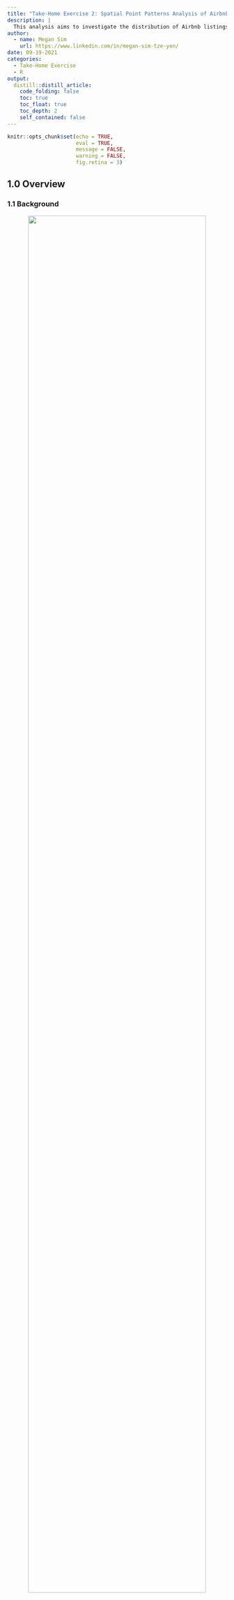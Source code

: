 ```yaml
---
title: "Take-Home Exercise 2: Spatial Point Patterns Analysis of Airbnb Listings in Singapore"
description: |
  This analysis aims to investigate the distribution of Airbnb listings and how location factors affect it.
author:
  - name: Megan Sim
    url: https://www.linkedin.com/in/megan-sim-tze-yen/
date: 09-19-2021
categories:
  - Take-Home Exercise
  - R
output:
  distill::distill_article:
    code_folding: false
    toc: true
    toc_float: true
    toc_depth: 2
    self_contained: false
---
```



```r
knitr::opts_chunk$set(echo = TRUE, 
                      eval = TRUE,
                      message = FALSE,
                      warning = FALSE,
                      fig.retina = 3)
```

## 1.0 Overview

### 1.1 Background
<center>
![](images/airbnb_email.jpg){width=90%}
</center>
*The email that started Airbnb. [Source](https://twitter.com/Bill_Gross/status/699646672125558784?)*

From a couple of air mattresses and a complimentary breakfast at $80/night to a billion-dollar international business, Airbnb stands as one of the greatest success stories of the sharing economy. Their peer-to-peer model of short-term home-sharing have found a foothold worldwide: from Washington DC to New Delhi, from Shanghai to Havana - convenient locations at low cost have garnered great support from hosts and travellers alike.

And how has Singapore accommodated this sector of the sharing revolution? 

Turns out: it hasn't. [Short-term rentals of less than three months remain illegal](https://www.channelnewsasia.com/singapore/no-change-3-month-minimum-stay-duration-private-residential-properties-ura-877211) in Singapore - 6 months if you're renting out a HDB. In addition, there's an [occupancy limit](https://irblaw.com.sg/learning-centre/airbnb-legal-singapore/) for those looking to rent out their HDBs: 6 persons for a 3-room flat, and 9 persons for a 4-room flat or larger. An extensive public consultation spanning 4 years came back with the conclusion: you might be alright with renting out your home, but [your neighbours aren't](https://www.todayonline.com/singapore/short-term-home-sharing-remains-illegal-singapore-airbnb-disappointed). Security concerns, a loss of privacy, causing disturbances within the neighbourhood or even damaging common facilities are among the top concerns of private homeowners - and this sentiment comes across in the strict regulatory framework for renting out short-term accommodations.

Airbnb's setbacks aren't solely with government restrictions: with 2020 came the COVID-19 global pandemic, which caused significant upheaval in the lives of many - arguably, the lives of every. As [this paper](https://espace.library.uq.edu.au/view/UQ:ab59afd/Airbnb_Before_During_and_After_COVID19.pdf?dsi_version=e54855794274f8f32a6d5c5132254f51#page=132) points out, Airbnb hosts were 'spoiled by high returns and the prospect of the ever-increasing growth of the Airbnb market' pre-COVID, only to be hit with cancelled bookings and overwhelming financial pressure that lead to (temporary) exodus from the short-term rental market, or transition into long-term rentals. 

In the context of Singapore, how do these two play into Airbnb accommodations?

### 1.2 Problem Statement
There are two parts to our analysis that we want to investigate, namely: 

- [A] how the distribution of Airbnb listings are affected by location factors (such as MRTs, tourist locations etc.)
- [B] the impact of COVID-19 on Airbnb listings in Singapore (a comparison of the pre- and post-COVID-19 listings)

## 2.0 Setup

### 2.1 Packages Used
The R packages we'll use for this analysis are:

- [**sf**](https://cran.r-project.org/web/packages/sf/index.html): used for importing, managing, and processing geospatial data
- [**tidyverse**](https://www.tidyverse.org/): a collection of packages for data science tasks
- [**tmap**](https://cran.r-project.org/web/packages/tmap/index.html): used for creating thematic maps, such as choropleth and bubble maps
- [**spatstat**](https://spatstat.org/): used for point pattern analysis
- [**raster**](https://cran.r-project.org/web/packages/raster/): reads, writes, manipulates, analyses and models gridded spatial data (i.e. raster-based geographical data)
- [**maptools**](https://cran.r-project.org/web/packages/maptools/index.html): a set of tools for manipulating geographic data
- [**rgdal**](https://cran.r-project.org/web/packages/rgdal/index.html): provides bindings to the Geospatial Data Analysis Library (GDAL) and used for projectoin/transforamtion operations
- [**kableExtra**](https://haozhu233.github.io/kableExtra/): an extension of kable, used for table customisation
- [**plotly**](https://plotly.com/r/): used for creating interactive web graphics, and can be used in conjunction with ggplot2 with the `ggplotly()` function
- [**ggthemes**](https://cran.r-project.org/web/packages/ggthemes/index.html): an extension of ggplot2, with more advanced themes for plotting
- [**onemapsgapi**](https://cran.r-project.org/web/packages/onemapsgapi/index.html): used to query Singapore-specific spatial data, alongside additional functionalities. Recommended readings: [Vignette](https://cran.r-project.org/web/packages/onemapsgapi/vignettes/onemapsgapi_vignette.html) and [Documentation](https://www.onemap.gov.sg/docs/)
- [**devtools**](https://cran.r-project.org/web/packages/devtools/index.html): used for installing any R packages which is not available in RCRAN. In this context, it'll be used to download the [**xaringanExtra**](https://pkg.garrickadenbuie.com/xaringanExtra/#/) package for [panelsets](https://pkg.garrickadenbuie.com/xaringanExtra/#/panelset)

In addition, the following **tidyverse** packages will be used:

- **readr** for importing delimited files (.csv)
- **tidyr** for manipulating and tidying data
- **dplyr** for wrangling and transforming data
- **ggplot2** for visualising data

```r
# initialise a list of required packages
packages = c('sf', 'tidyverse', 'tmap', 'spatstat', 'raster', 'maptools', 'rgdal',
             'kableExtra', 'plotly', 'ggthemes', 'onemapsgapi', 'devtools')

# for each package, check if installed and if not, install it
for (p in packages){
  if(!require(p, character.only = T)){
    install.packages(p)
  }
  library(p,character.only = T)
}
```

```r
devtools::install_github("gadenbuie/xaringanExtra")
library(xaringanExtra)
```

```r
xaringanExtra::use_panelset()
```

### 2.2 Datasets Used

```r
# initialise a dataframe of our geospatial and aspatial dataset details
datasets <- data.frame(
  Type=c("Geospatial",
         "Geospatial",
         "Geospatial",
         "Geospatial",
         "Geospatial",
         "Geospatial",
         "Geospatial",
         "Geospatial",
         "Geospatial",
         
         "Aspatial",
         "Aspatial",
         "Aspatial",
         "Aspatial"),
  
  Name=c("Singapore National Boundary `CostalOutline`",
         "Master Plan 2014 Subzone Boundary (Web) `MP14_SUBZONE_WEB_PL`",
         "MRT & LRT Locations Aug 2021 `MRTLRTStnPtt`",
         "Bus Stop Locations Aug 2021 `BusStop`",
         "Taxi Stand Locations Aug 2021 `TaxiStop`",
         "Historic Sites",
         "Moneychanger Locations",
         "Monuments",
         "Museums",
         
         "Singapore Airbnb Listings June 2019",
         "Singapore Airbnb Listings July 2021",
         "Tourism",
         "Hotels"),
  
  Format=c(".shp", 
           ".shp", 
           ".shp", 
           ".shp", 
           ".shp", 
           ".kml",
           ".kml",
           ".kml",
           ".kml",
           
           ".csv",
           ".csv",
           ".csv",
           ".csv"),
  
  Source=c("[data.gov.sg](https://data.gov.sg/dataset/national-map-polygon)",
           "[data.gov.sg](https://data.gov.sg/dataset/master-plan-2014-subzone-boundary-web)",
           "[LTA Data Mall](https://datamall.lta.gov.sg/content/datamall/en/search_datasets.html?searchText=mrt)",
           "[LTA Data Mall](https://datamall.lta.gov.sg/content/datamall/en/search_datasets.html?searchText=bus%20stop)",
           "[LTA Data Mall](https://datamall.lta.gov.sg/content/datamall/en/search_datasets.html?searchText=taxi)",
           "[data.gov.sg](https://data.gov.sg/dataset/historic-sites)",
           "[data.gov.sg](https://data.gov.sg/dataset/locations-of-money-changer)",
           "[data.gov.sg](https://data.gov.sg/dataset/monuments)",
           "[data.gov.sg](https://data.gov.sg/dataset/museums)",
           
           "[Inside Airbnb](http://insideairbnb.com/get-the-data.html)",
           "[Inside Airbnb](http://insideairbnb.com/get-the-data.html)",
           "[OneMap API](https://www.onemap.gov.sg/docs/)",
           "[OneMap API](https://www.onemap.gov.sg/docs/)")
  )

# with reference to this guide on kableExtra:
# https://cran.r-project.org/web/packages/kableExtra/vignettes/awesome_table_in_html.html
# kable_material is the name of the kable theme
# 'hover' for to highlight row when hovering, 'scale_down' to adjust table to fit page width
library(knitr)
library(kableExtra)
kable(datasets, caption="Datasets Used") %>%
  kable_material("hover", latex_options="scale_down")
```
*Each source links to the respective dataset source, not the generic website - you can download and follow along `r emo::ji("thumbs_up")` *

Due to authorisation issues with the OneMap API, I chose to download the datasets from either [Data.gov.sg](https://data.gov.sg/) or [LTA Data Mall](https://datamall.lta.gov.sg/content/datamall/en.html) instead; However, they are all available as themes on OneMap. The list of available themes from the OneMap API was referenced from [this document](https://www.tech.gov.sg/files/media/media-releases/2013/04/factsheetOneMappdf.pdf)

#### Justification for Supplementary Datasets
In order to supplement the rail network of MRTs and LRTs, I've included bus stop and taxi stand locations - both of which contribute to our public transport, which, as [this paper](https://www.sciencedirect.com/science/article/pii/S2212571X13000772) points out, adds to the total tourist experience (Duval, 2007) and may influence tourist satisfaction with the destination (Thompson & Schofield, 2007).

To encourage tourists to use public transport, a joint effort between the Land Transport Authority (LTA) and the Singapore Tourism Board (STB) lead to the official launch of the ['Singapore Tourist Pass' and a Public Transport Guide for Tourists (The “Travel with Ease” Guide)](https://www.stb.gov.sg/content/stb/en/media-centre/media-releases/singapore-tourist-pass-and-public-transport-guide.html). The former allows for unlimited bus and train rides for S$8/day, making public transport both cost-effective and convenient for tourists - the latter presents tourists with useful information on the various modes of public transport and gives travel directions to various places of interest. This is one of the contributors to [Singapore taking top spot in McKinsey's 2018 "Cities with Best Public Tranportation" Survey](https://www.straitstimes.com/singapore/us-travel-site-ranks-singapores-public-transport-system-best-in-the-world). 

As such, I have reason to believe accessibility to the public transport system is a contributing factor to the attractiveness of Airbnb listings - and as we know, public transport extends past just the MRTs and LRTs! Thus my inclusion of bus stops (bus services are included as part of the Singapore Tourist Pass) and taxi stands (taxis *are* part of public transport, just not mass transport - and taxis are the fastest and most direct method to get to specific sightseeing areas).

<center>
![](images/objects_of_cultural_heritage.png){width=90%}
</center>
*Retrieved from Science Direct, [Using Historical Heritage as a Factor in Tourism Development](https://www.sciencedirect.com/science/article/pii/S1877042815021485)*

In addition, historical and cultural objects, such as museums or monuments, are one of the main factors of tourism. As this paper, [Using Historical Heritage as a Factor in Tourism Development](https://www.sciencedirect.com/science/article/pii/S1877042815021485) puts it: the cultural capacity of the region, expressed through its historical heritage, plays a huge role in the development of tourism - something I believe could be showcased through this analysis. Thus my inclusion of museums, monuments and historical sites - some of which might overlap with the existing 'tourism' aspatial dataset, but we might be able to better determine the relationships 

The inclusion of moneychangers is self-explanatory: at any point of the tourist's journey, unexpected incidents that require extra funds might crop up, necessitating either using their credit card (which is known to incur significant fees, and might not be accepted in certain parts of a country or even the whole country) or a trip to the moneychanger. 

## 3.0 Data Wrangling: Geospatial Data
Here's a lil refresher on the import methods:

<center>
![](images/importmethods.png){width=90%}
</center>

### 3.1 Importing Geospatial Data
Note: we could use either *st_read()* or *readOGR()* to read our geospatial data, but I prefer to read it in as a simple features dataframe first and then use *as_Spatial()* to convert it to a Spatial* object when necessary. This way, I can perform visualisations on both the simple features dataframe and Spatial* objects!

In addition, since we have .kml files - recall what we learned in our very first exercise, [Hands-On Exercise 02](https://is415-msty.netlify.app/posts/2021-08-30-hands-on-exercise-2/):

<center>
![](images/geospatial_import.png){width=90%}
</center>

::::: {.panelset}
::: {.panel}
## Base {.panel-name}
```r
# reads in geospatial data and stores into respective dataframes
sg_sf <- st_read(dsn = "data/geospatial", layer="CostalOutline")
mpsz_sf <- st_read(dsn = "data/geospatial", layer = "MP14_SUBZONE_WEB_PL")
rail_network_sf <- st_read(dsn="data/geospatial", layer="MRTLRTStnPtt")
```
:::
::: {.panel}
## Self-Sourced {.panel-name}
```r
# self-sourced data for further visualisations
bus_sf <- st_read(dsn="data/geospatial/selfsourced", layer="BusStop")
taxi_sf <- st_read(dsn="data/geospatial/selfsourced", layer="TaxiStop")
museums_sf <- st_read("data/geospatial/selfsourced/museums-kml.kml")
monuments_sf <- st_read("data/geospatial/selfsourced/monuments-kml.kml")
moneychangers_sf <- st_read("data/geospatial/selfsourced/locations-of-money-changer-kml.kml")
historic_sites_sf <- st_read("data/geospatial/selfsourced/historic-sites-kml.kml")
```
:::
:::::

Overall, most of the projected CRS are the 'Singapore Projected Coordinate system', [SVY21](https://epsg.io/3414) (ESPG Code 3414), whichi s appropriate for our analysis (which is Singapore-centric). However, the `museums`, `monuments`, `moneychangers` and `historic_sites` are using the 'World Geodetic System 1984', [WGS84](https://epsg.io/4326). We'll address this and check on their CRS with *st_crs()* later on in Section 3.3.

Also, notice that `museums`, `monuments`, `moneychangers` and `historic_sites` have their dimensions listed as 'XYZ': it has a z-dimension, though as we can see from the z_range, both zmin and zmax are at 0. As it is irrelevant to our analysis, we'll drop this with [*st_zm()*](https://r-spatial.github.io/sf/reference/st_zm.html) in our pre-processing.

### 3.2 Data Pre-Processing
Before we even start visualising our data, we have to first check for two things: invalid geometries and missing values, which could impact future calculations and representations if not addressed. In addition, we have to drop the z-dimension from some of our dataframes.

*Reference was taken from the senior sample submissions for the code for this section, with credit to Xiao Rong Wong's [Geographic Analysis of the Supply & Demand of Childcare Services in Singapore](https://rpubs.com/xiaorongw/IS415_Take-home_Ex01)*

#### 3.2.1 Dropping Z-Dimension
As we noticed in the section above, certain dataframes have a Z-dimension. We'll take care of with [*st_zm()*](https://r-spatial.github.io/sf/reference/st_zm.html), a function that drops Z (or M) dimensions from feature geometries and appropriate reset the classes.

```r
# drops the Z-dimension from our dataframes
# due to the length of the output, I've opted to hide the results 
# reference for manipulating output messages: https://yihui.org/knitr/demo/output/
museums_sf <- st_zm(museums_sf)
monuments_sf <- st_zm(monuments_sf)
moneychangers_sf <- st_zm(moneychangers_sf)
historic_sites_sf <- st_zm(historic_sites_sf)
```

```r
# once again, due to the length of output, I've opted to leave this as a non-evaluated line of code
# however, I've included a screenshot of the first portion of the output!
museums
```

<center>
![](images/z_removed_museums.png)
</center>

#### 3.2.2 Invalid Geometries
Let us first check for invalid geometries:

```r
# function breakdown:
# the st_is_valid function checks whether a geometry is valid
# which returns the indices of certain values based on logical conditions
# length returns the length of data objects

# checks for the number of geometries that are NOT valid
length(which(st_is_valid(sg_sf) == FALSE))
length(which(st_is_valid(mpsz_sf) == FALSE))
length(which(st_is_valid(rail_network_sf) == FALSE))

length(which(st_is_valid(bus_sf) == FALSE))
length(which(st_is_valid(taxi_sf) == FALSE))
length(which(st_is_valid(museums_sf) == FALSE))
length(which(st_is_valid(monuments_sf) == FALSE))
length(which(st_is_valid(moneychangers_sf) == FALSE))
length(which(st_is_valid(historic_sites_sf) == FALSE))

# Alternative Method
# test <- st_is_valid(sg_sf,reason=TRUE)
# length(which(test!= "Valid Geometry"))
# credit to Rajiv Abraham Xavier https://rpubs.com/rax/Take_Home_Ex01
```

Note: even if you didn't drop the Z co-ordinate for this section, our st_is_valid() function will automatically do it for you, like so:

<center>
![](images/droppingZ.png){width=75%}
</center>

As we can see from the output, `sg` has 1 invalid geometry while `mpsz` has 9 invalid geometries. With reference to [this article on checking and creating validity](https://r-spatial.github.io/sf/reference/valid.html), let's address them and check again:

```r
# st_make_valid takes in an invalid geometry and outputs a valid one with the lwgeom_makevalid method
sg_sf <- st_make_valid(sg_sf)
length(which(st_is_valid(sg_sf) == FALSE))
mpsz_sf <- st_make_valid(mpsz_sf)
length(which(st_is_valid(mpsz_sf) == FALSE))
```

Success! `r emo::ji("party_popper")` 

#### 3.2.3 Missing Values
Now, let us check for missing values:

::::: {.panelset}
::: {.panel}
## Base {.panel-name}
```r
# the rowSums(is.na(sg_sf))!=0 checks every row if there are NA values, returning TRUE or FALSE
# the sg_sf [] 'wrapper' prints said rows that contain NA values
sg_sf[rowSums(is.na(sg_sf))!=0,]
mpsz_sf[rowSums(is.na(mpsz_sf))!=0,]
rail_network_sf[rowSums(is.na(rail_network_sf))!=0,]
```
:::
::: {.panel}
## Self-Sourced {.panel-name}
```r
bus_sf[rowSums(is.na(bus_sf))!=0,]
taxi_sf[rowSums(is.na(taxi_sf))!=0,]
museums_sf[rowSums(is.na(museums_sf))!=0,]
monuments_sf[rowSums(is.na(monuments_sf))!=0,]
moneychangers_sf[rowSums(is.na(moneychangers_sf))!=0,]
historic_sites_sf[rowSums(is.na(historic_sites_sf))!=0,]
```
:::
:::::

There doesn't seem to be any missing values for any of our provided geospatial datasets `r emo::ji("sparkles")` But our self-sourced ones have some missing values, so let's address them. After a bit of EDA and testing, I've realised that all the observations for `TYPE_CD` in the taxi dataframe are NA: likely because there is a separate column, `TYPE_CD_DE`, that describes the taxi stand type (i.e. overlap of features). As such, we should drop that column first before re-testing for NA values.

```r
# using select(), removes the TYPE_CD column from taxi_sf dataframe
# and assigns this new dataframe back to taxi
# reference: https://www.statology.org/remove-columns-in-r/
taxi_sf <- taxi_sf %>% select(-TYPE_CD)

# checking for NA values again
taxi_sf[rowSums(is.na(taxi_sf))!=0,]
```

Now, let's move on to removing the NA observations:

```r
# removes rows that have an NA value in the respective NA columns
# which is LOC_DESC and TYPE_CD_DE for bus_sf and taxi_sf respectively
bus_sf <- na.omit(bus_sf,c("LOC_DESC"))
taxi_sf <- na.omit(taxi_sf,c("TYPE_CD_DE"))
```

And let's check for missing values one last time, just to be sure:

```r
# the rowSums(is.na(bus))!=0 checks every row if there are NA values, returning TRUE or FALSE
# the bus 'wrapper' prints said rows that contain NA values
bus_sf[rowSums(is.na(bus_sf))!=0,]
taxi_sf[rowSums(is.na(taxi_sf))!=0,]
```

Alright, our geospatial data pre-processing is done! `r emo::ji("partying_face")` 

### 3.3 Verifying + Transforming Coordinate System
When we imported the data, we made a mental note to verify the projected CRS - and we'll do that now!

::::: {.panelset}
::: {.panel}
## Base {.panel-name}
```r
# using st_crs() function to check on the CRS and ESPG Codes
st_crs(sg_sf)
st_crs(mpsz_sf)
st_crs(rail_network_sf)
```
:::
::: {.panel}
## Self-Sourced {.panel-name}
```r
st_crs(bus_sf)
st_crs(taxi_sf)
st_crs(museums_sf)
st_crs(monuments_sf)
st_crs(moneychangers_sf)
st_crs(historic_sites_sf)
```
:::
:::::

Hmm. That's not right - our projected CRS should be SVY21 (ESPG Code 3414), but for our given data, the current ESPG Codes are 9001. In addition, some of our self-sourced datasets are in WG84 (ESPG Code 4326) as well. Let's assign the correct ESPG Codes:

```r
# with st_set_crs(), we can assign the appropriate ESPG Code
sg_sf <- st_set_crs(sg_sf, 3414)
mpsz_sf <- st_set_crs(mpsz_sf, 3414)
rail_network_sf <- st_set_crs(rail_network_sf, 3414)

bus_sf <- st_set_crs(bus_sf, 3414)
taxi_sf <- st_set_crs(taxi_sf, 3414)

# with st_transform(), we can change from one CRS to another
museums_sf <- st_transform(museums_sf, crs=3414)
monuments_sf <- st_transform(monuments_sf, crs=3414)
moneychangers_sf <- st_transform(moneychangers_sf, crs=3414)
historic_sites_sf <- st_transform(historic_sites_sf, crs=3414)
```

And now, let's check if the CRS has been properly assigned:

::::: {.panelset}
::: {.panel}
## Base {.panel-name}
```r
# using st_crs() function to check on the CRS and ESPG Codes
st_crs(sg_sf)
st_crs(mpsz_sf)
st_crs(rail_network_sf)
```
:::
::: {.panel}
## Self-Sourced {.panel-name}
```r
st_crs(bus_sf)
st_crs(taxi_sf)
st_crs(museums_sf)
st_crs(monuments_sf)
st_crs(moneychangers_sf)
st_crs(historic_sites_sf)
```
:::
:::::

Whew, that's a long output - but as we can see, it's all good! `r emo::ji("light_bulb")` 

### 3.4 Initial Visualisation
Now that we've finished our standard pre-processing, let's try visualising our data:

::::: {.panelset}
::: {.panel}
## SG {.panel-name}
```r
# plots the geometry only - these are the 'base' maps
# alternatively, we can use plot(sg$geometry)
plot(st_geometry(sg_sf))
```
:::
::: {.panel}
## MPSZ {.panel-name}
```r
plot(st_geometry(mpsz_sf))
```
:::
:::::

The main difference between `sg` and `mpsz` is that the former is a nationwide map, while the latter shows the subzones. Whichever we use depends on the scale of analysis: we might use `sg` for a general overview, while we'll tap on the subzone divisions in `mpsz` if we want to look into specific subzones.

```r
# switching to interactive map for better visualisation and to explore specific areas if needed
tmap_mode("view")
tm_shape(rail_network_sf) +
  tm_dots(col="purple", size=0.05)

# return tmap mode to plot for future visualisations
tmap_mode("plot")
```

These are the MRT/LRT train stations. There are 3 distinct clusters - the two in the upper area, (West and Northeast regions specifically) are due to the LRT lines, while the cluster in the Central region is due interconnections of different lines in the CBD and city areas for increased connectivity 

This also matches up to the existing railway network map:

<center>
![](images/MRT_LRT_lines.png){width=90%}
</center>
*Retrieved from [MRT.SG](https://mrt.sg/map). Original work by Wikipedia user Seloloving.*

Let's also visualise our self-sourced Bus Stops & Taxi Stands:

::::: {.panelset}
::: {.panel}
## Bus Stops {.panel-name}
```r
tmap_mode("plot")
tm_shape(mpsz_sf) +
  tm_borders(alpha = 0.5) +
  tmap_options(check.and.fix = TRUE) +
tm_shape(bus_sf) +
  tm_dots(col="red", size=0.05) +
  tm_layout(main.title = "Bus Stops",
          main.title.position = "center",
          main.title.size = 1.2,
          frame = TRUE)
```
:::
::: {.panel}
## Taxi Stands {.panel-name}
```r
tmap_mode("plot")
tm_shape(mpsz_sf) +
  tm_borders(alpha = 0.5) +
  tmap_options(check.and.fix = TRUE) +
tm_shape(taxi_sf) +
  tm_dots(col="blue", size=0.05) +
  tm_layout(main.title = "Taxi Stands",
          main.title.position = "center",
          main.title.size = 1.2,
          frame = TRUE)
```
:::
:::::

These will be good supplements to our `railway_network` - we can look at how the transport system and general connectivity of a place could play a role in the distribution of airbnb listings, especially since many tourists depend on the public transport system to get around a country due to its accessibility and cost, characteristics that are amplified in Singapore's limited 728.6 km².

Let's also take a look at the historical/cultural points of interest, namely museums, monuments, moneychangers and historical sites. As mentioned in 2.2's Justification of Datasets used, tourists visit a country for a litany of reasons, but the top motivations are to understand the history and culture of the country, while moneychangers are crucial to their funds.

For this interactive graph, 'warm' colours (red, orange, yellow) represents places of historical/cultural interest (museums, monuments and historical sites) while 'cool' colours (blue) represents the moneychangers.

```r
tmap_mode("view")
tm_shape(museums_sf) +
  tm_dots(alpha=0.4, #affects transparency of points
          col="red",
          size=0.05) +
tm_shape(monuments_sf) +
  tm_dots(alpha=0.4,
          col="orange",
          size=0.05) +
tm_shape(moneychangers_sf) +
  tm_dots(alpha=0.4,
          col="blue",
          size=0.05) +
tm_shape(historic_sites_sf) +
  tm_dots(alpha=0.4,
          col="yellow",
          size=0.05)

# return tmap mode to plot for future visualisations
tmap_mode("plot")
```

## 4.0 Data Wrangling: Aspatial Data

### 4.1 Importing Aspatial Data + EDA
Now that we have our geospatial data sorted out, let's move on to our aspatial data! We'll need to import the data first. You might remember that [in our last take-home exercise](https://is415-msty.netlify.app/posts/2021-09-10-take-home-exercise-1/), we discovered the existence of duplicate columns when performing EDA. It's important to understand what we're working with and to check for any discrepancies! As such, after importing, let's take a look at our dataframes with *glimpse()*:

::::: {.panelset}
::: {.panel}
## Import {.panel-name}
```r
# reads the the respective aspatial data and stores it as dataframes
# I've included show_col_types=FALSE so that there won't be a output of column types
# since in the next portion, we'll be using glimpse() to look at columns specifically
listings_2019 <- read_csv("data/aspatial/listings_30062019.csv", show_col_types=FALSE)
listings_2021 <- read_csv("data/aspatial/listings_19072021.csv", show_col_types=FALSE)
hotels <- read_csv("data/aspatial/hotels.csv", show_col_types=FALSE)
tourism <- read_csv("data/aspatial/tourism.csv", show_col_types=FALSE)
```
:::
::: {.panel}
## Glimpse() {.panel-name}
```r
# gives an associated attribute information of the dataframe 
glimpse(listings_2019)
glimpse(listings_2021)
glimpse(hotels)
glimpse(tourism)
```
:::
:::::

With this, we can observe that all our data have Longitude and Latitude features - though some of them use `Latitude` and `Longtitude` while others use `Lat` and `Lng`. Also, notice that for `tourism`, there are *both* `Lat`&`Lng` as well as `Latitude`&`Longtitude` - from the first few entries, they seem identical, but we'll see which one we go with when checking for missing values.

This also indicates that their projected CRS is the World Geodetic System 1984 (WGS84), which is the most commonly used and favoured CRS. We'll need to re-assign that to fit with our geospatial data, which is using SVY21.

### 4.2 Data Pre-Processing

#### 4.2.1 Missing Values
Like with our geospatial data, we should check if there are missing values. We're only concerned about the longitude and latitude specifically:

```r
sum(is.na(listings_2019$latitude))
sum(is.na(listings_2019$longitude))
sum(is.na(listings_2021$latitude))
sum(is.na(listings_2021$longitude))

sum(is.na(hotels$Lat))
sum(is.na(hotels$Lng))
sum(is.na(tourism$Lat))
sum(is.na(tourism$Lng))
sum(is.na(tourism$LATITUDE))
sum(is.na(tourism$LONGTITUDE))
```
>Note: PSST! If you'd like a way to show the number of NA values for columns with NA values only, I'd recommend checking [this](https://sebastiansauer.github.io/NAs-with-dplyr/) out.

As we can see, `tourism`'s Lat vs LATITUDE issue can now be resolved. There seems to be one missing value in the LATITUDE/LONGITUDE features as opposed to the Lat/Lng one (which has no missing values), so we'll use Lat/Lng for `tourism`. Let's also check the row with missing values:

```r
tourism[(is.na(tourism$LONGTITUDE)),]
tourism[(is.na(tourism$LATITUDE)),]
```

As we can see, the observation with missing latitude/longitude is 'Cruises from Singapore', which makes sense considering that a cruise ship would be inside Singapore waters, or outside of Singapore's geographical boundaries - both of which would be hard (if not nigh impossible) to represent on a map representing Singapore's landmass. As such, let's remove that observation:

```r
tourism <- tourism[!(is.na(tourism$LONGTITUDE)), ]
tourism <- tourism[!(is.na(tourism$LATITUDE)), ]
```

And we'll check again:

```r
sum(is.na(tourism$LATITUDE))
sum(is.na(tourism$LONGTITUDE))
```

That's done and dusted! `r emo::ji("smile")` 

#### 4.2.2 Convert into sf objects + Transforming Coordinate System
Now, we have to transform our dataframes into sf objects, and then verify and transform our assigned CRS for our aspatial datasets. In fact, we already know that (just like some of our geospatial datasets above) these datasets are using WGS84 (ESPG Code 4326) on account of using Latitude and Longitude - so we can do these two things in one go:

```r
# you can chose to reuse the variable name as-is, especially if you have no plans to revisit older variables
# however, i believe it to be better practice to rename variables so that we know what type of data we're working with at any point of time!\
# st_as_sf outputs a simple features data frame
listings_2019_sf <- st_as_sf(listings_2019, 
                          # our coordinates are the longitude and latitude
                          coords = c("longitude", 
                                     "latitude"), 
                          # the geographical features are in longitude & latitude, in decimals
                          # as such, WGS84 is the most appropriate coordinates system
                          crs = 4326) %>%
  #afterwards, we transform it to SVY21, our desired CRS
  st_transform(crs=3414)

listings_2021_sf <- st_as_sf(listings_2021, 
                          coords = c("longitude", 
                                     "latitude"), 
                          crs = 4326) %>%
  st_transform(crs=3414)

hotels_sf <- st_as_sf(hotels, 
                      coords = c("Lng", 
                                 "Lat"), 
                      crs = 4326) %>%
  st_transform(crs=3414)

tourism_sf <- st_as_sf(tourism, 
                       coords = c("Lng", 
                                  "Lat"), 
                       crs = 4326) %>%
  st_transform(crs=3414)
```

## 5.0 Combined Data Wrangling: Geospatial & Aspatial Data
As we're doing spatial points analysis, we'll need to convert both our geospatial and aspaital data into the appropriate formats.

### 5.1 Converting sf data frames to sp's Spatial* class
Firstly, we'll need to convert the simple features data frames into Spatial* classes if we can to do SPPA on it:

```r
mpsz <- as_Spatial(mpsz_sf)
sg <- as_Spatial(sg_sf)
rail_network <-as_Spatial(rail_network_sf)

bus <- as_Spatial(bus_sf)
taxi <- as_Spatial(taxi_sf)
museums <- as_Spatial(museums_sf)
monuments <- as_Spatial(monuments_sf)
moneychangers <- as_Spatial(moneychangers_sf)
historic_sites <- as_Spatial(historic_sites_sf)

listings_2019 <- as_Spatial(listings_2019_sf)
listings_2021 <- as_Spatial(listings_2021_sf)
hotels <- as_Spatial(hotels_sf)
tourism <- as_Spatial(tourism_sf)
```

Let's check the newly-converted Spatial* classes!

::::: {.panelset}
::: {.panel}
## Singapore Boundaries (mpsz + sg) {.panel-name}
```r
mpsz
sg
```
:::
::: {.panel}
## Base {.panel-name}
```r
listings_2019
listings_2021
hotels
tourism
rail_network
```
:::
::: {.panel}
## Self-sourced {.panel-name}
Due to the sheer length of output of our self-sourced data, I've opted to to make code evluation FALSE for this code chunk. Screenshots of the first section of the output are included instead!

```r
# geospatial data (self-sourced)
bus
taxi
museums
monuments
moneychangers
historic_sites
```

<center>
![](images/output_bus.png){width=90%}
![](images/output_taxi.png){width=90%}
![](images/output_museums.png){width=90%}
![](images/output_monuments.png){width=90%}
![](images/output_moneychangers.png){width=90%}
![](images/output_historic_sites.png){width=90%}
</center>
:::
:::::

### 5.2 Converting from Spatial* classes to sp format
**spatstat** requires the analytical data to be in **ppp** object form, but since there is no way to directly convert a Spatial* classes into **ppp** object, we’ll need to convert the Spatial* classes into a generic Spatial object first, then convert the generic sp object into ppp object form.

```r
# convert into respective sp (in our case, either polygons or points)
mpsz_sp <- as(mpsz, "SpatialPolygons")
sg_sp <- as(sg, "SpatialPolygons")
rail_network_sp <-as(rail_network, "SpatialPoints")

listings_2019_sp <- as(listings_2019, "SpatialPoints")
listings_2021_sp <- as(listings_2021, "SpatialPoints")
hotels_sp <- as(hotels, "SpatialPoints")
tourism_sp <- as(tourism, "SpatialPoints")

bus_sp <- as(bus, "SpatialPoints")
taxi_sp <- as(taxi, "SpatialPoints")
museums_sp <- as(museums, "SpatialPoints")
monuments_sp <- as(monuments, "SpatialPoints")
moneychangers_sp <- as(moneychangers, "SpatialPoints")
historic_sites_sp <- as(historic_sites, "SpatialPoints")
```

### 5.3 Converting from sp format to spatstat ppp format
Note that there is no way of coercing **SpatialPolygons** to **ppp** format - nor is there any need to. As such, we won't be including our 'base maps', mpsz and sg.

```r
# from sp object, convert into ppp format
listings_2019_ppp <- as(listings_2019_sp, "ppp")
listings_2021_ppp <- as(listings_2021_sp, "ppp")
rail_network_ppp <-as(rail_network_sp, "ppp")
hotels_ppp <- as(hotels_sp, "ppp")
tourism_ppp <- as(tourism_sp, "ppp")

bus_ppp <- as(bus_sp, "ppp")
taxi_ppp <- as(taxi_sp, "ppp")
museums_ppp <- as(museums_sp, "ppp")
monuments_ppp <- as(monuments_sp, "ppp")
moneychangers_ppp <- as(moneychangers_sp, "ppp")
historic_sites_ppp <- as(historic_sites_sp, "ppp")
```

Now, let's check the newly-converted **ppp** objects with *summary()*:

```r
# from sp object, convert into ppp format
summary(rail_network_ppp)
summary(listings_2019_ppp)
summary(listings_2021_ppp)
summary(hotels_ppp)
summary(tourism_ppp)

summary(bus_ppp)
summary(taxi_ppp)
summary(museums_ppp)
summary(monuments_ppp)
summary(moneychangers_ppp)
summary(historic_sites_ppp)
```

From our output, we can summarise:

- ppp objects with duplicated points: listings_2019_ppp, listings_2021_ppp, hotels_ppp, tourism_ppp, taxi_ppp, moneychangers_ppp
- ppp objects with no duplicated points: railway_network_ppp, bus_ppp, museums_ppp, monuments_ppp, historic_sites_ppp

### 5.4 Handling Duplicated Points + Jittering
Though we've found which **ppp** objects have duplicates, it's always best to double-check and verify. We can use *duplicated()* for this:

```r
# looks if there is any instance of duplicated points in the ppp object
# returns TRUE if there is even a sinngle set of duplicated points

# should be TRUE i.e. have duplicated
any(duplicated(listings_2019_ppp)) 
any(duplicated(listings_2021_ppp)) 
any(duplicated(hotels_ppp)) 
any(duplicated(tourism_ppp)) 
any(duplicated(taxi_ppp)) 
any(duplicated(moneychangers_ppp)) 

# should be FALSE i.e. no duplicates
any(duplicated(rail_network_ppp)) 
any(duplicated(bus_ppp)) 
any(duplicated(museums_ppp)) 
any(duplicated(monuments_ppp)) 
any(duplicated(historic_sites_ppp)) 

# we can also use multiplicity() to count the number of co-incidence points
# to get the number of locations with duplicated events, use this:
# sum(multiplicity(rail_network_ppp)>1)
```

Yup, this is congruent with what we discovered earlier. Our first instinct might be to delete said duplicated points - but deleting them, we might be ignoring repeat occurrences, which could be valuable data + insights. However, never fear - there's a better method to handle these duplicated points called **jittering**, where we add a small perturbation to the duplicate points so that they do not occupy the exact same space.

```r
listings_2019_ppp_jit <- rjitter(listings_2019_ppp, 
                             retry=TRUE, 
                             nsim=1, 
                             drop=TRUE)
listings_2021_ppp_jit <- rjitter(listings_2021_ppp, 
                             retry=TRUE, 
                             nsim=1, 
                             drop=TRUE)
hotels_ppp_jit <- rjitter(hotels_ppp, 
                             retry=TRUE, 
                             nsim=1, 
                             drop=TRUE)
tourism_ppp_jit <- rjitter(tourism_ppp, 
                             retry=TRUE, 
                             nsim=1, 
                             drop=TRUE)
taxi_ppp_jit <- rjitter(taxi_ppp, 
                             retry=TRUE, 
                             nsim=1, 
                             drop=TRUE)
moneychangers_ppp_jit <- rjitter(moneychangers_ppp, 
                             retry=TRUE, 
                             nsim=1, 
                             drop=TRUE)
```

Let's check for duplicates again:
```r
any(duplicated(listings_2019_ppp_jit)) 
any(duplicated(listings_2021_ppp_jit)) 
any(duplicated(hotels_ppp_jit)) 
any(duplicated(tourism_ppp_jit)) 
any(duplicated(taxi_ppp_jit)) 
any(duplicated(moneychangers_ppp_jit)) 
```

Awesome! `r emo::ji("sparkles")` 

### 5.5 Introducing the *owin* object
Usually, when analysing spatial point patterns, we’ll confine our analysis within a certain geographical area - such as the Singapore boundary. In spatstat, an object called *owin* is specially designed to represent this polygonal region. This is also why I mentioned in 5.3 that there was no need (nor existing functions) to convert our 'base maps' into **ppp** - because they're meant to be converted into *owin* instead.

#### 5.1 Creating the owin object

```r
# using sg_sp as it is the CostalOutline of Singapore, i.e. the whole island's boundary
sg_owin <- as(sg_sp, "owin")
plot(sg_owin)
```

#### 5.2 Combining point events object and owin object
Now, we'll extract the relevant events that are located within the Singapore:

```r
rail_network_ppp_sg = rail_network_ppp[sg_owin]
listings_2019_ppp_sg = listings_2019_ppp_jit[sg_owin]
listings_2021_ppp_sg = listings_2021_ppp_jit[sg_owin]
hotels_ppp_sg = hotels_ppp_jit[sg_owin]
tourism_ppp_sg = tourism_ppp_jit[sg_owin]

bus_ppp_sg = bus_ppp[sg_owin]
taxi_ppp_sg = taxi_ppp_jit[sg_owin]
museums_ppp_sg = museums_ppp[sg_owin]
monuments_ppp_sg = monuments_ppp[sg_owin]
moneychangers_ppp_sg = moneychangers_ppp_jit[sg_owin]
historic_sites_ppp_sg = historic_sites_ppp[sg_owin]
```

#### 5.3 Visualisation of ppp objects within Singapore boundaries
Now, let's take a look at the visualisation:

```r
# in the format of par(mfrow(c(rows,columns))) to display multiple plots at once
# reference: https://www.statmethods.net/advgraphs/layout.html
par(mfrow=c(1,2))
plot(listings_2019_ppp_sg)
plot(listings_2021_ppp_sg)

# One figure in row 1 and two figures in row 2
# reference: https://stackoverflow.com/questions/31319942/change-the-size-of-a-plot-when-plotting-multiple-plots-in-r
layout(matrix(c(1,1,2,3), nrow = 2, ncol = 2, byrow = TRUE))
plot(rail_network_ppp_sg)
plot(bus_ppp_sg)
plot(taxi_ppp_sg)

plot(tourism_ppp_sg)

par(mfrow=c(2,2))
plot(museums_ppp_sg)
plot(monuments_ppp_sg)
plot(moneychangers_ppp_sg)
plot(historic_sites_ppp_sg)
```

The graphs are a little cluttered at the moment, but we'll slowly sort out the relationships in our analysis!

## 6.0 [A] Airbnb Distribution in 2019: Exploratory Spatial Data Analysis

### 6.1 Rescaling to kilometers
As we learned from our [Hands-On Ex 5B](https://is415-msty.netlify.app/posts/2021-09-23-hands-on-exercise-5b/), we'll need to use [*rescale()*](https://www.rdocumentation.org/packages/spatstat/versions/1.64-1/topics/rescale) of the **spatstat** package, so as to convert meters (which SVY21 uses) into kilometers (our desired unit of measurement).

```r
# essentially, we're telling the function 'new unit length is 1000'
# function will divide the old value by 1000 to obtain values expressed in kilometers
# while this section isn't using listings_2021 yet, we'll prep it with the rest of our data :^)
rail_network_ppp_sg_km <- rescale(rail_network_ppp_sg, 1000, 'km')
listings_2019_ppp_sg_km <- rescale(listings_2019_ppp_sg, 1000, 'km')
listings_2021_ppp_sg_km <- rescale(listings_2021_ppp_sg, 1000, 'km')
hotels_ppp_sg_km <- rescale(hotels_ppp_sg, 1000, 'km')
tourism_ppp_sg_km <- rescale(tourism_ppp_sg, 1000, 'km')

bus_ppp_sg_km <- rescale(bus_ppp_sg, 1000, 'km')
taxi_ppp_sg_km <- rescale(taxi_ppp_sg, 1000, 'km')
museums_ppp_sg_km <- rescale(museums_ppp_sg, 1000, 'km')
monuments_ppp_sg_km <- rescale(monuments_ppp_sg, 1000, 'km')
moneychangers_ppp_sg_km <- rescale(moneychangers_ppp_sg, 1000, 'km')
historic_sites_ppp_sg_km <- rescale(historic_sites_ppp_sg, 1000, 'km')
```

### 6.2 Computing kernel density estimation using automatic bandwidth selection method
As we went through in [Hands-On Ex 04](https://is415-msty.netlify.app/posts/2021-09-05-hands-on-exercise-4/), we have the choice of using either *bw.ppl* or *bw.diggle* - the former is recommended for patterns comprised primarily of tight clusters, while the latter is good for detecting a single tight cluster in the midst of random noise. You can find out more (with illustrated examples!) in [this mapping guide](https://maczokni.github.io/crime_mapping_textbook/studying-spatial-point-patterns.html).

I've decided to go with bw.diggle for my analysis: my justification being that from what I see of our prior visualisations, there is a significant cluster in the Central region, while other regions have a relatively more widespread distribution of location factors - as such, I do not believe that applying an algorithm more suited for patterns "comprised primarily of tight clusters" would be appropriate for our data.

```r
# automatic bandwidth method: bw.diggle
# smoothing kernel: gaussian (default)
kde_rail_network_sg_bw <- density(rail_network_ppp_sg_km,
                                   sigma=bw.diggle,
                                   edge=TRUE,
                                   kernel="gaussian")
kde_listings_2019_sg_bw <- density(listings_2019_ppp_sg_km,
                                   sigma=bw.diggle,
                                   edge=TRUE,
                                   kernel="gaussian")
kde_listings_2021_sg_bw <- density(listings_2021_ppp_sg_km,
                                   sigma=bw.diggle,
                                   edge=TRUE,
                                   kernel="gaussian")
kde_hotels_sg_bw <- density(hotels_ppp_sg_km,
                                   sigma=bw.diggle,
                                   edge=TRUE,
                                   kernel="gaussian")
kde_tourism_sg_bw <- density(tourism_ppp_sg_km,
                                   sigma=bw.diggle,
                                   edge=TRUE,
                                   kernel="gaussian")

kde_bus_sg_bw <- density(bus_ppp_sg_km,
                                   sigma=bw.diggle,
                                   edge=TRUE,
                                   kernel="gaussian")
kde_taxi_sg_bw <- density(taxi_ppp_sg_km,
                                   sigma=bw.diggle,
                                   edge=TRUE,
                                   kernel="gaussian")
kde_museums_sg_bw <- density(museums_ppp_sg_km,
                                   sigma=bw.diggle,
                                   edge=TRUE,
                                   kernel="gaussian")
kde_monuments_sg_bw <- density(monuments_ppp_sg_km,
                                   sigma=bw.diggle,
                                   edge=TRUE,
                                   kernel="gaussian")
kde_rmoneychangers_sg_bw <- density(moneychangers_ppp_sg_km,
                                   sigma=bw.diggle,
                                   edge=TRUE,
                                   kernel="gaussian")
kde_historic_sites_sg_bw <- density(historic_sites_ppp_sg_km,
                                   sigma=bw.diggle,
                                   edge=TRUE,
                                   kernel="gaussian")
```

### 6.3 Plotting Kernel Density Estimation
```r
plot(kde_listings_2019_sg_bw)

plot(kde_tourism_sg_bw)

layout(matrix(c(1,1,2,3), nrow = 2, ncol = 2, byrow = TRUE))
plot(kde_rail_network_sg_bw)
plot(kde_bus_sg_bw)
plot(kde_taxi_sg_bw)

par(mfrow=c(2,2))
plot(kde_museums_sg_bw)
plot(kde_monuments_sg_bw)
plot(kde_monuments_sg_bw)
plot(kde_historic_sites_sg_bw)
```

### 6.4 Converting KDE output into grid object into raster

  - Convert the KDE outputs into a SpatialGridDataFrame
  - Convert the SpatialGridDataFrame into RasterLayer objects


### 6.5 Kernel Density Maps on openstreetmap
- Display the kernel density maps on openstreetmap of Singapore
- Describe the spatial patterns revealed by the kernel density maps
- Highlight the advantage of kernel density map over point map.


## 7.0 [A] Airbnb Distribution in 2019: Second-order Spatial Point Patterns Analysis
With reference to the spatial point patterns observed in (1):

- Formulate the null hypothesis and alternative hypothesis and select the confidence level.
- Perform the test by using appropriate Second order spatial point patterns analysis technique.
- With reference to the analysis results, draw statistical conclusions.



## 8.0 [B] Impact of COVID-19: Exploratory Spatial Data Analysis

## 9.0 [B] Impact of COVID-19: Second-order Spatial Point Patterns Analysis

## 10.0 Conclusions

## 11.0 Acknowledgements
Once again, thank you Prof. Kam for our IS415 Geospatial Analytics and Applications course materials & resources `r emo::ji("smile")` 
